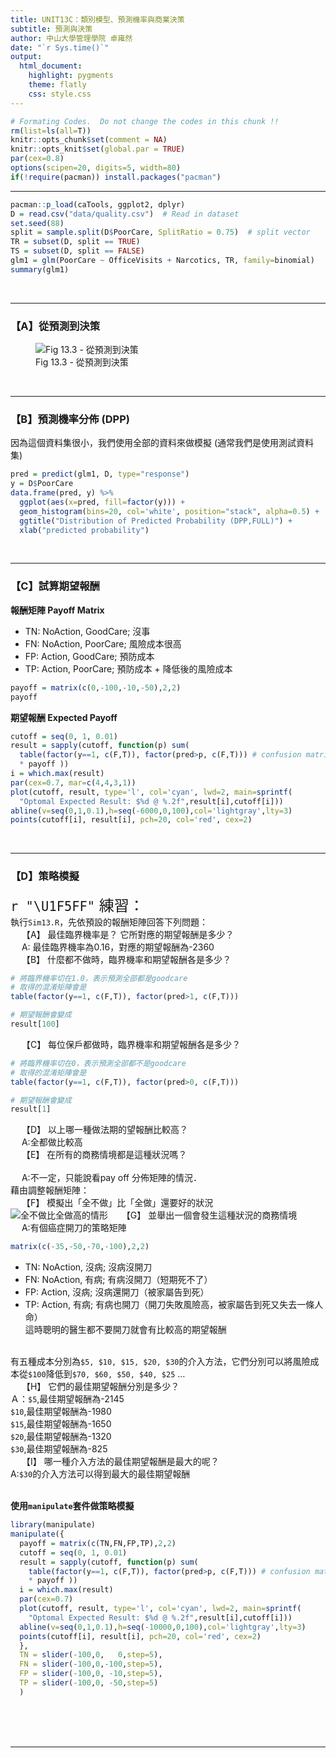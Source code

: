 ```yaml
---
title: UNIT13C：類別模型、預測機率與商業決策 
subtitle: 預測與決策
author: 中山大學管理學院 卓雍然
date: "`r Sys.time()`"
output: 
  html_document:
    highlight: pygments
    theme: flatly
    css: style.css
---
```


```r
# Formating Codes.  Do not change the codes in this chunk !!
rm(list=ls(all=T))
knitr::opts_chunk$set(comment = NA)
knitr::opts_knit$set(global.par = TRUE)
par(cex=0.8)
options(scipen=20, digits=5, width=80)
if(!require(pacman)) install.packages("pacman")
```
<hr>

```r
pacman::p_load(caTools, ggplot2, dplyr)
D = read.csv("data/quality.csv")  # Read in dataset
set.seed(88)
split = sample.split(D$PoorCare, SplitRatio = 0.75)  # split vector
TR = subset(D, split == TRUE)
TS = subset(D, split == FALSE)
glm1 = glm(PoorCare ~ OfficeVisits + Narcotics, TR, family=binomial)
summary(glm1)
```
<br><hr>

### 【A】從預測到決策

![Fig 13.3 - 從預測到決策](Fig13.3.JPG)

<br><hr>

### 【B】預測機率分佈 (DPP)
因為這個資料集很小，我們使用全部的資料來做模擬 (通常我們是使用測試資料集)
```r
pred = predict(glm1, D, type="response")
y = D$PoorCare
data.frame(pred, y) %>% 
  ggplot(aes(x=pred, fill=factor(y))) + 
  geom_histogram(bins=20, col='white', position="stack", alpha=0.5) +
  ggtitle("Distribution of Predicted Probability (DPP,FULL)") +
  xlab("predicted probability")
```
<br><hr>

### 【C】試算期望報酬

**報酬矩陣 Payoff Matrix**

+ TN: NoAction, GoodCare; 沒事   
+ FN: NoAction, PoorCare; 風險成本很高 
+ FP: Action, GoodCare;   預防成本
+ TP: Action, PoorCare;   預防成本 + 降低後的風險成本

```r
payoff = matrix(c(0,-100,-10,-50),2,2)
payoff
```

**期望報酬 Expected Payoff**
```r
cutoff = seq(0, 1, 0.01)
result = sapply(cutoff, function(p) sum(
  table(factor(y==1, c(F,T)), factor(pred>p, c(F,T))) # confusion matrix
  * payoff ))
i = which.max(result)
par(cex=0.7, mar=c(4,4,3,1))
plot(cutoff, result, type='l', col='cyan', lwd=2, main=sprintf(
  "Optomal Expected Result: $%d @ %.2f",result[i],cutoff[i]))
abline(v=seq(0,1,0.1),h=seq(-6000,0,100),col='lightgray',lty=3)
points(cutoff[i], result[i], pch=20, col='red', cex=2)
```
<br><hr>

### 【D】策略模擬
<p class="qiz">
<span style="font-size:24px">`r "\U1F5FF"` 練習： </span><br>
執行`Sim13.R`，先依預設的報酬矩陣回答下列問題：<br>
&emsp; 【A】 最佳臨界機率是？ 它所對應的期望報酬是多少？<br>
&emsp; A: 最佳臨界機率為0.16，對應的期望報酬為-2360 <br>
&emsp; 【B】 什麼都不做時，臨界機率和期望報酬各是多少？<br>
```r
# 將臨界機率切在1.0，表示預測全部都是goodcare
# 取得的混淆矩陣會是
table(factor(y==1, c(F,T)), factor(pred>1, c(F,T)))
```
```r
# 期望報酬會變成
result[100]
```


&emsp; 【C】 每位保戶都做時，臨界機率和期望報酬各是多少？<br>

```r
# 將臨界機率切在0，表示預測全部都不是goodcare
# 取得的混淆矩陣會是
table(factor(y==1, c(F,T)), factor(pred>0, c(F,T)))
```

```r
# 期望報酬會變成
result[1]
```

&emsp; 【D】 以上哪一種做法期的望報酬比較高？<br>
&emsp; A:全都做比較高<br>
&emsp; 【E】 在所有的商務情境都是這種狀況嗎？<br><br>
&emsp; A:不一定，只能說看pay off 分佈矩陣的情況．<br>
藉由調整報酬矩陣：<br>
&emsp; 【F】 模擬出「全不做」比「全做」還要好的狀況<br>
![全不做比全做高的情形](1.png)
&emsp; 【G】 並舉出一個會發生這種狀況的商務情境<br>
&emsp; A:有個癌症開刀的策略矩陣<br>
```r
matrix(c(-35,-50,-70,-100),2,2)
```
+ TN: NoAction, 沒病; 沒病沒開刀<br>
+ FN: NoAction, 有病; 有病沒開刀（短期死不了） <br>
+ FP: Action, 沒病;   沒病還開刀（被家屬告到死）<br>
+ TP: Action, 有病;   有病也開刀（開刀失敗風險高，被家屬告到死又失去一條人命）<br>
這時聰明的醫生都不要開刀就會有比較高的期望報酬<br>
<br>

有五種成本分別為`$5, $10, $15, $20, $30`的介入方法，它們分別可以將風險成本從`$100`降低到`$70, $60, $50, $40, $25` ...<br>
&emsp; 【H】 它們的最佳期望報酬分別是多少？<br>
Ａ：`$5`,最佳期望報酬為-2145<br>
`$10`,最佳期望報酬為-1980<br>
`$15`,最佳期望報酬為-1650<br>
`$20`,最佳期望報酬為-1320<br>
`$30`,最佳期望報酬為-825<br>
&emsp; 【I】 哪一種介入方法的最佳期望報酬是最大的呢？<br>
A:`$30`的介入方法可以得到最大的最佳期望報酬<br>
<br>
</p class="qiz">

**使用`manipulate`套件做策略模擬**
```r
library(manipulate)
manipulate({
  payoff = matrix(c(TN,FN,FP,TP),2,2)
  cutoff = seq(0, 1, 0.01)
  result = sapply(cutoff, function(p) sum(
    table(factor(y==1, c(F,T)), factor(pred>p, c(F,T))) # confusion matrix
    * payoff ))
  i = which.max(result)
  par(cex=0.7)
  plot(cutoff, result, type='l', col='cyan', lwd=2, main=sprintf(
    "Optomal Expected Result: $%d @ %.2f",result[i],cutoff[i]))
  abline(v=seq(0,1,0.1),h=seq(-10000,0,100),col='lightgray',lty=3)
  points(cutoff[i], result[i], pch=20, col='red', cex=2)
  },
  TN = slider(-100,0,   0,step=5),
  FN = slider(-100,0,-100,step=5),
  FP = slider(-100,0, -10,step=5),
  TP = slider(-100,0, -50,step=5)
  ) 
```



<br><br><br><hr>
